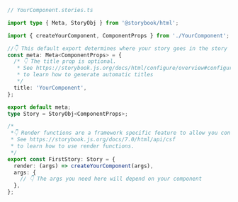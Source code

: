 ```ts
// YourComponent.stories.ts

import type { Meta, StoryObj } from '@storybook/html';

import { createYourComponent, ComponentProps } from './YourComponent';

//👇 This default export determines where your story goes in the story list
const meta: Meta<ComponentProps> = {
  /* 👇 The title prop is optional.
   * See https://storybook.js.org/docs/html/configure/overview#configure-story-loading
   * to learn how to generate automatic titles
   */
  title: 'YourComponent',
};

export default meta;
type Story = StoryObj<ComponentProps>;

/*
 *👇 Render functions are a framework specific feature to allow you control on how the component renders.
 * See https://storybook.js.org/docs/7.0/html/api/csf
 * to learn how to use render functions.
 */
export const FirstStory: Story = {
  render: (args) => createYourComponent(args),
  args: {
    // 👇 The args you need here will depend on your component
  },
};
```
